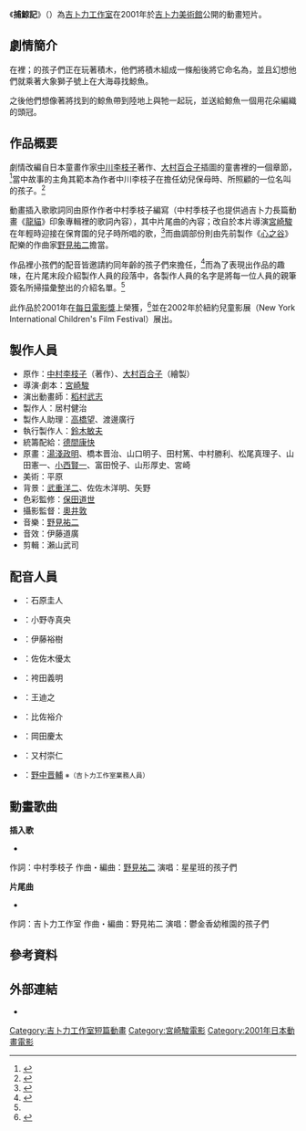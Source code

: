 {{noteTA
|G1=Ghibli
}}
{{Infobox animanga/Headerofja
|標題= 捕鯨記
|圖像= Whale_Hunt.jpg
|尺寸= 160 px
|說明= 短篇動畫《捕鯨記》動畫標題
|日文名稱= くじらとり
|英文名稱= Whale Hunt
|假名= くじらとり
|羅馬字= Kujiratori
|類型= 動畫短片
}}
{{Infobox animanga/Movie
|標題= 捕鯨記
|導演= [[宮崎駿|宮崎駿]]
|製作= [[吉卜力工作室|吉卜力工作室]]
|上映日= 2001年
|片長= 約16分鐘
|原作= [[中村李枝子|中村李枝子]]（著作）<br>[[大村百合子|大村百合子]]（繪製）
|腳本= 宮崎駿
|演出= [[稻村武志|稻村武志]]
|音樂= [[野見祐二|野見祐二]]
|Copyright= 2001．中川李枝子．大村百合子．二馬力．MG
}}
{{Infobox animanga/Footerofja}}
《'''捕鯨記'''》（{{lang-ja|くじらとり}}）為[[吉卜力工作室|吉卜力工作室]]在2001年於[[吉卜力美術館|吉卜力美術館]]公開的動畫短片。

==劇情簡介==
在{{nihongo|鬱金香幼稚園|ちゅーりっぷ保育園}}裡；{{nihongo|星星班|ほしぐみ}}的孩子們正在玩著積木，他們將積木組成一條船後將它命名為{{nihongo|「大象獅子號」|ぞうとらいおんまる}}，並且幻想他們就乘著大象獅子號上在大海尋找鯨魚。

之後他們想像著將找到的鯨魚帶到陸地上與牠一起玩，並送給鯨魚一個用花朵編織的頭冠。

==作品概要==
劇情改編自日本童畫作家[[中川李枝子|中川李枝子]]著作、[[大村百合子|大村百合子]]插圖的童書{{nihongo|《不不幼兒園》|いやいやえん}}裡的一個章節，<ref>{{cite book |script-title=ja:千尋と不思議の町―千と千尋の神隠し徹底攻略ガイド |year=2001 |publisher=角川書店 |isbn=4-04-853383-5 |pages= 64頁 }}</ref>當中故事的主角{{nihongo|阿茂|しげる}}其範本為作者中川李枝子在擔任幼兒保母時、所照顧的一位名叫{{nihongo|小廣|ひろしちゃん}}的孩子。<ref>{{Cite book |script-title=ja:くじらとり |location=日本 |publisher=[[吉卜力美術館|吉卜力美術館]] |id=TMCFA-003 |date=2001-10-31 |pages=15頁 |accessdate=2012-10-28 }}</ref>

動畫插入歌歌詞同由原作作者中村季枝子編寫（中村季枝子也提供過吉卜力長篇動畫《[[龍貓|龍貓]]》印象專輯裡的歌詞內容），其中片尾曲{{nihongo|《回家去》|おかえりのうた}}的內容；改自於本片導演[[宮崎駿|宮崎駿]]在年輕時迎接在保育園的兒子時所唱的歌，<ref name="page18">{{Cite book |script-title=ja:くじらとり |location=日本 |publisher=吉卜力美術館 |id=TMCFA-003 |date=2001-10-31 |pages=18頁 |accessdate=2012-10-28 }}</ref>而曲調部份則由先前製作《[[心之谷|心之谷]]》配樂的作曲家[[野見祐二|野見祐二]]擔當。

作品裡小孩們的配音皆邀請約同年齡的孩子們來擔任，<ref>{{Cite book |script-title=ja:くじらとり |location=日本 |publisher=[[吉卜力美術館|吉卜力美術館]] |id=TMCFA-003 |date=2001-10-31 |pages=17頁 |accessdate=2012-10-28 }}</ref>而為了表現出作品的趣味，在片尾末段介紹製作人員的段落中，各製作人員的名字是將每一位人員的親筆簽名所掃描彙整出的介紹名單。<ref name="page18" />

此作品於2001年在[[每日電影獎|每日電影獎]]上榮獲{{nihongo|大藤信郎獎|大藤信郎賞}}，<ref>{{cite web |url=http://www.animations-cc.net/festivals/f_mainichi01.html#_2001 |script-title=ja:2001年度（第56回） |work=[[每日電影獎|每日電影獎]] |accessdate=2012-10-28 |archive-url=https://www.webcitation.org/6qvyEITl1?url=http://www.animations-cc.net/festivals/f_mainichi01.html#_2001 |archive-date=2017-06-03 |dead-url=yes }}</ref>並在2002年於紐約兒童影展（New York International Children's Film Festival）展出。

==製作人員==
*原作：[[中村李枝子|中村李枝子]]（著作）、[[大村百合子|大村百合子]]（繪製）
*導演‧劇本：[[宮崎駿|宮崎駿]]
*演出動畫師：[[稻村武志|稻村武志]]
*製作人：居村健治
*製作人助理：[[高橋望|高橋望]]、渡邊廣行
*執行製作人：[[鈴木敏夫|鈴木敏夫]]
*統籌配給：[[德間康快|德間康快]]
*原畫：[[湯淺政明|湯淺政明]]、橋本晋治、山口明子、田村篤、中村勝利、松尾真理子、山田憲一、[[小西賢一|小西賢一]]、富田悅子、山形厚史、宮崎{{lang|ja|なぎさ}}
*美術：平原{{lang|ja|さやか}}
*背景：[[武重洋二|武重洋二]]、佐佐木洋明、矢野{{lang|ja|きくよ}}
*色彩監修：[[保田道世|保田道世]]
*攝影監督：[[奧井敦|奧井敦]]
*音樂：[[野見祐二|野見祐二]]
*音效：伊藤道廣
*剪輯：瀨山武司

==配音人員==
*{{nihongo|阿茂|しげる}}：石原圭人
*{{nihongo|智子|チコ}}：小野寺真央
*{{nihongo|冠軍|キャプテン}}：伊藤裕樹
*{{nihongo|雄二|ゆうじ}}：佐佐木優太
*{{nihongo|阿隆|たかし}}：袴田義明
*{{nihongo|敏雄|としお}}：王迪之
*{{nihongo|阿晉|すすむ}}：比佐裕介
*{{nihongo|阿通|とおる}}：岡田慶太
*{{nihongo|阿明|あきら}}：又村崇仁
*{{nihongo|鯨魚|くじら}}：[[野中晋輔|野中晋輔]] <small>※（吉卜力工作室業務人員）</small>

==動畫歌曲==
'''插入歌'''
*{{nihongo|大象獅子號|ぞうとらいおんまる}}
作詞：中村季枝子 作曲・編曲：[[野見祐二|野見祐二]] 演唱：星星班的孩子們

'''片尾曲'''
*{{nihongo|回家去|おかえりのうた}}
作詞：吉卜力工作室 作曲・編曲：野見祐二 演唱：鬱金香幼稚園的孩子們

==參考資料==
{{Reflist}}

==外部連結==
*{{Cite web |url=http://www.ghibli-museum.jp/welcome/cinema/004494.html |title=吉卜力美術館的《捕鯨記》介紹 |access-date=2011-01-15 |archive-url=https://web.archive.org/web/20080822023046/http://www.ghibli-museum.jp/welcome/cinema/004494.html |archive-date=2008-08-22 |dead-url= }}{{ja icon}}

{{吉卜力工作室}}
{{宮崎駿}}

{{DEFAULTSORT:Kujiratori}}

[[Category:吉卜力工作室短篇動畫|Category:吉卜力工作室短篇動畫]]
[[Category:宮崎駿電影|Category:宮崎駿電影]]
[[Category:2001年日本動畫電影|Category:2001年日本動畫電影]]